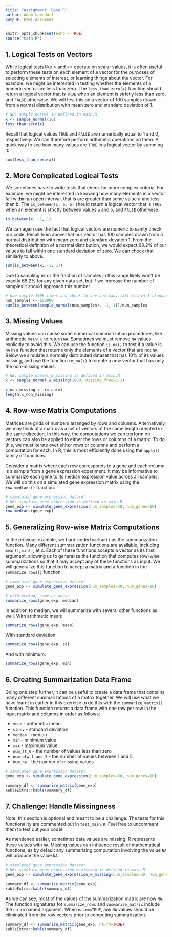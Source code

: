 ```yaml
---
title: "Assignment: Base R"
author: Adam Labadorf
output: html_document
---
```


```r
knitr::opts_chunk$set(echo = TRUE)
source("main.R")
```


## 1. Logical Tests on Vectors 

While logical tests like > and == operate on scalar values, it is often useful
to perform these tests on each element of a vector for the purposes of selecting
elements of interest, or learning things about the vector. For example, we
might be interested in testing whether the elements of a numeric vector are less
than zero. The `less_than_zero(x)` function should return a logical vector that
is `TRUE` when an element is strictly less than zero, and `FALSE` otherwise. We
will test this on a vector of 100 samples drawn from a normal distribution with
mean zero and standard deviation of 1.

```r
# NB: sample_normal is defined in main.R
x <- sample_normal(10)
less_than_zero(x)
```

Recall that logical values `TRUE` and `FALSE` are numerically equal to 1 and 0,
respectively. We can therefore perform arithmetic operations on them. A quick
way to see how many values are `TRUE` in a logical vector by summing it:

```r
sum(less_than_zero(x))
```

## 2. More Complicated Logical Tests

We sometimes have to write tests that check for more complex criteria. For
example, we might be interested in knowing how many elements in a vector fall
within an open interval, that is are greater than some value $a$ and less than
$b$. The `is_between(x, a, b)` should return a logical vector that is `TRUE`
when an element is strictly between values `a` and `b`, and `FALSE` otherwise.

```r
is_between(x, -1, 1)
```

We can again use the fact that logical vectors are numeric to sanity check our
code. Recall from above that our vector has 100 samples drawn from a normal
distribution with mean zero and standard devation 1. From the theoretical
definition of a normal distribution, we would expect 68.2% of our values to fall
within one standard deviation of zero. We can check that similarly to above.

```r
sum(is_between(x, -1, 1))
```

Due to sampling error the fraction of samples in this range likely won't be
exactly 68.2% for any given data set, but if we increase the number of samples
it should approach this number.

```r
# now sample 100k times and check to see how many fall within 1 standard deviation of 0
num_samples <- 100000
sum(is_between(sample_normal(num_samples), -1, 1))/num_samples
```

## 3. Missing Values

Missing values can cause some numerical summarization procedures, like
arithmetic `mean()`, to return `NA`. Sometimes we must remove `NA` values
explicitly to avoid this. We can use the function `is.na()` to test if a value
is `NA` in a function that returns only the elements of a vector that are not
`NA`. Below we simulate a normally distributed dataset that has 10% of its
values missing, and use the function `rm_na(x)` to create a new vector that has
only the non-missing values.

```r
# NB: sample_normal_w_missing is defined in main.R
x <- sample_normal_w_missing(1000, missing_frac=0.1)

x_non_missing <- rm_na(x)
length(x_non_missing)
```

## 4. Row-wise Matrix Computations

Matrices are grids of numbers arranged by rows and columns. Alternatively, we
may think of a matrix as a set of vectors of the same length oriented in the
same direction. In this way, the computations we can perform on vectors can also
be applied to either the rows or columns of a matrix. To do this, we must
iterate over either rows or columns and perform a computation for each. In R,
this is most efficiently done using the `apply()` family of functions.

Consider a matrix where each row corresponds to a gene and each column is a
sample from a gene expression experiment. It may be informative to summarize
each gene to its median expression value across all samples. We will do this on
a simulated gene expression matrix using the `row_medians()` function.

```r
# simulated gene expression dataset
# NB: simulate_gene_expression is defined in main.R
gene_exp <- simulate_gene_expression(num_samples=30, num_genes=10)
row_medians(gene_exp)
```

## 5. Generalizing Row-wise Matrix Computations

In the previous example, we hard-coded `median()` as the summarization function.
Many different summarization functions are available, including `mean()`, `min()`,
et c. Each of these functions accepts a vector as its first argument, allowing
us to generalize the function that computes row-wise summarizations so that it
may accept any of these functions as input. We will generalize this function
to accept a matrix and a function in the `summarize_rows()` function.

```r
# simulated gene expression dataset
gene_exp <- simulate_gene_expression(num_samples=30, num_genes=10)

# with median, same as above
summarize_rows(gene_exp, median)
```

In addition to median, we will summarize with several other functions as well.
With arithmetic mean:

```r
summarize_rows(gene_exp, mean)
```

With standard deviation:

```r
summarize_rows(gene_exp, sd)
```

And with minimum:

```r
summarize_rows(gene_exp, min)
```

## 6. Creating Summarization Data Frame

Going one step further, it can be useful to create a data frame that contains
many different summarizations of a matrix together. We will use what we have
learnt in earlier in this exercise to do this with the `summarize_matrix()`
function. This function returns a data frame with one row per row in the input
matrix and columns in order as follows:

* `mean` - arithmetic mean
* `stdev` - standard deviation
* `median` - median
* `min` - minimum value
* `max` - maximum value
* `num_lt_0` - the number of values less than zero
* `num_btw_1_and_5` - the number of values between 1 and 5
* `num_na` - the number of missing values

```r
# simulated gene expression dataset
gene_exp <- simulate_gene_expression(num_samples=30, num_genes=10)

summary_df <- summarize_matrix(gene_exp)
kableExtra::kable(summary_df)
```

## 7. Challenge: Handle Missingness

Note: this section is optional and meant to be a challenge. The tests for this
functionality are commented out in `test_main.R`. Feel free to uncomment them
to test out your code!

As mentioned earlier, sometimes data values are missing. R represents these
values with `NA`. Missing values can influence result of mathematical functions,
as by default any summarizing computation involving the value `NA` will produce
the value `NA`.

```r
# simulated gene expression dataset
# NB: simulate_gene_expression_w_missing is defined in main.R
gene_exp <- simulate_gene_expression_w_missing(num_samples=30, num_genes=10, missing_frac=0.1)

summary_df <- summarize_matrix(gene_exp)
kableExtra::kable(summary_df)
```

As we can see, most of the values of the summarization matrix are now `NA`. The
function signatures for `summarize_rows` and `summarize_matrix` include the
`na.rm` named argument. When `na.rm=TRUE`, any `NA` values should be eliminated
from the row vectors prior to computing summarization.

```r
summary_df <- summarize_matrix(gene_exp, na.rm=TRUE)
kableExtra::kable(summary_df)
```

